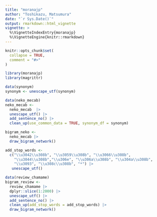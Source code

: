 ```yaml
---
title: "moranajp"
author: "Toshikazu, Matsumura"
date: "`r Sys.Date()`"
output: rmarkdown::html_vignette
vignette: >
  %\VignetteIndexEntry{moranajp}
  %\VignetteEngine{knitr::rmarkdown}
---
```


```r
knitr::opts_chunk$set(
  collapse = TRUE,
  comment = "#>"
)
```

```r
library(moranajp)
library(magrittr)
```

```r
data(synonym)
synonym <- unescape_utf(synonym)

data(neko_mecab)
neko_mecab <- 
  neko_mecab  |>
  unescape_utf() |>
  add_sentence_no() |>
  clean_up(use_common_data = TRUE, synonym_df = synonym)

bigram_neko <- 
  neko_mecab |>
  draw_bigram_network()

add_stop_words <- 
  c("\\u3042\\u308b", "\\u3059\\u308b", "\\u3066\\u308b", 
    "\\u3044\\u308b","\\u306e", "\\u306a\\u308b", "\\u304a\\u308b", 
    "\\u3093", "\\u308c\\u308b", "*") |> 
   unescape_utf()

data(review_chamame)
bigram_review <- 
  review_chamame |>
  dplyr::slice(1:2000) |>
  unescape_utf() |>
  add_sentence_no() |>
  clean_up(add_stop_words = add_stop_words) |>
  draw_bigram_network()
```
